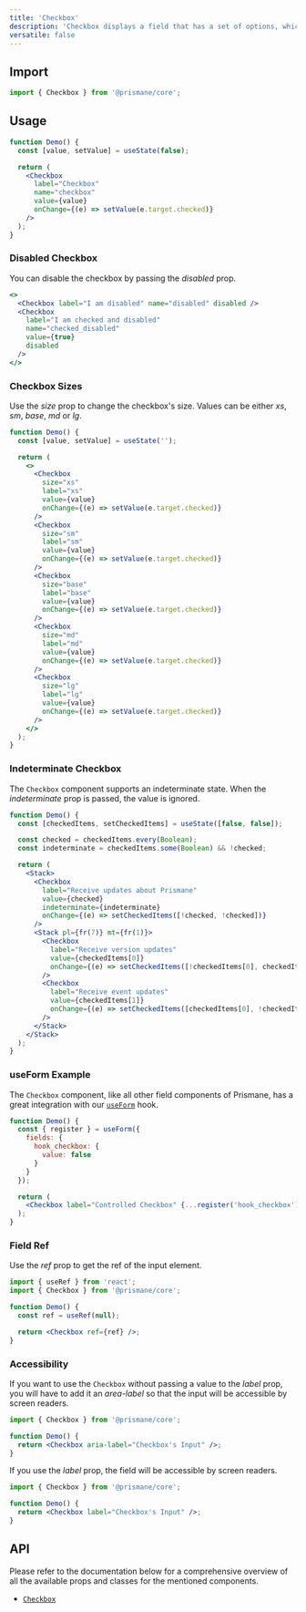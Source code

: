 ---
title: 'Checkbox'
description: 'Checkbox displays a field that has a set of options, which can be filtered.'
versatile: false
---

## Import

```js
import { Checkbox } from '@prismane/core';
```

## Usage

```jsx preview
function Demo() {
  const [value, setValue] = useState(false);

  return (
    <Checkbox
      label="Checkbox"
      name="checkbox"
      value={value}
      onChange={(e) => setValue(e.target.checked)}
    />
  );
}
```

### Disabled Checkbox

You can disable the checkbox by passing the _disabled_ prop.

```jsx preview
<>
  <Checkbox label="I am disabled" name="disabled" disabled />
  <Checkbox
    label="I am checked and disabled"
    name="checked_disabled"
    value={true}
    disabled
  />
</>
```

### Checkbox Sizes

Use the _size_ prop to change the checkbox's size. Values can be either _xs_, _sm_, _base_, _md_ or _lg_.

```jsx preview
function Demo() {
  const [value, setValue] = useState('');

  return (
    <>
      <Checkbox
        size="xs"
        label="xs"
        value={value}
        onChange={(e) => setValue(e.target.checked)}
      />
      <Checkbox
        size="sm"
        label="sm"
        value={value}
        onChange={(e) => setValue(e.target.checked)}
      />
      <Checkbox
        size="base"
        label="base"
        value={value}
        onChange={(e) => setValue(e.target.checked)}
      />
      <Checkbox
        size="md"
        label="md"
        value={value}
        onChange={(e) => setValue(e.target.checked)}
      />
      <Checkbox
        size="lg"
        label="lg"
        value={value}
        onChange={(e) => setValue(e.target.checked)}
      />
    </>
  );
}
```

### Indeterminate Checkbox

The `Checkbox` component supports an indeterminate state. When the _indeterminate_ prop is passed, the value is ignored.

```jsx preview
function Demo() {
  const [checkedItems, setCheckedItems] = useState([false, false]);

  const checked = checkedItems.every(Boolean);
  const indeterminate = checkedItems.some(Boolean) && !checked;

  return (
    <Stack>
      <Checkbox
        label="Receive updates about Prismane"
        value={checked}
        indeterminate={indeterminate}
        onChange={(e) => setCheckedItems([!checked, !checked])}
      />
      <Stack pl={fr(7)} mt={fr(1)}>
        <Checkbox
          label="Receive version updates"
          value={checkedItems[0]}
          onChange={(e) => setCheckedItems([!checkedItems[0], checkedItems[1]])}
        />
        <Checkbox
          label="Receive event updates"
          value={checkedItems[1]}
          onChange={(e) => setCheckedItems([checkedItems[0], !checkedItems[1]])}
        />
      </Stack>
    </Stack>
  );
}
```

### useForm Example

The `Checkbox` component, like all other field components of Prismane, has a great integration with our [`useForm`](/docs/hooks/use-form) hook.

```jsx preview
function Demo() {
  const { register } = useForm({
    fields: {
      hook_checkbox: {
        value: false
      }
    }
  });

  return (
    <Checkbox label="Controlled Checkbox" {...register('hook_checkbox')} />
  );
}
```

### Field Ref

Use the _ref_ prop to get the ref of the input element.

```jsx
import { useRef } from 'react';
import { Checkbox } from '@prismane/core';

function Demo() {
  const ref = useRef(null);

  return <Checkbox ref={ref} />;
}
```

### Accessibility

If you want to use the `Checkbox` without passing a value to the _label_ prop, you will have to add it an _area-label_ so that the input will be accessible by screen readers.

```jsx
import { Checkbox } from '@prismane/core';

function Demo() {
  return <Checkbox aria-label="Checkbox's Input" />;
}
```

If you use the _label_ prop, the field will be accessible by screen readers.

```jsx
import { Checkbox } from '@prismane/core';

function Demo() {
  return <Checkbox label="Checkbox's Input" />;
}
```

## API

Please refer to the documentation below for a comprehensive overview of all the available props and classes for the mentioned components.

- [`Checkbox`](/docs/components-api/checkbox-api)
